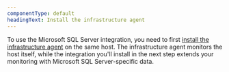```yaml
---
componentType: default
headingText: Install the infrastructure agent
---
```


To use the Microsoft SQL Server integration, you need to first [install the infrastructure agent](/docs/infrastructure/install-infrastructure-agent/get-started/install-infrastructure-agent-new-relic/) on the same host. The infrastructure agent monitors the host itself, while the integration you'll install in the next step extends your monitoring with Microsoft SQL Server-specific data.